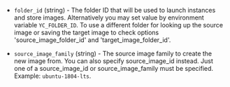 <!-- Code generated from the comments of the Config struct in builder/yandex/config.go; DO NOT EDIT MANUALLY -->

- `folder_id` (string) - The folder ID that will be used to launch instances and store images.
  Alternatively you may set value by environment variable `YC_FOLDER_ID`.
  To use a different folder for looking up the source image or saving the target image to
  check options 'source_image_folder_id' and 'target_image_folder_id'.

- `source_image_family` (string) - The source image family to create the new image
  from. You can also specify source_image_id instead. Just one of a source_image_id or
  source_image_family must be specified. Example: `ubuntu-1804-lts`.
